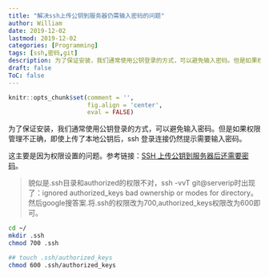 ```yaml
---
title: "解决ssh上传公钥到服务器仍需输入密码的问题"
author: William
date: 2019-12-02
lastmod: 2019-12-02
categories: [Programming]
tags: [ssh,密码,git]
description: 为了保证安装，我们通常使用公钥登录的方式，可以避免输入密码。但是如果权限管理不正确，即使上传了本地公钥后，ssh 登录连接仍然提示需要输入密码。
draft: false
ToC: false
---
```


```r
knitr::opts_chunk$set(comment = '',
                      fig.align = 'center',
                      eval = FALSE)
```

为了保证安装，我们通常使用公钥登录的方式，可以避免输入密码。但是如果权限管理不正确，即使上传了本地公钥后，ssh 登录连接仍然提示需要输入密码。

这主要是因为权限设置的问题。参考链接：[SSH 上传公钥到服务器后还需要密码](https://ruby-china.org/topics/14182)。

> 貌似是.ssh目录和authorized的权限不对，ssh -vvT git@serverip时出现了：ignored authorized_keys bad ownership or modes for directory。然后google搜答案.将.ssh的权限改为700,authorized_keys权限改为600即可。

```bash
cd ~/
mkdir .ssh
chmod 700 .ssh

## touch .ssh/authorized_keys
chmod 600 .ssh/authorized_keys 
```





